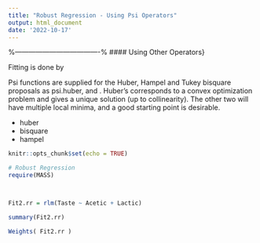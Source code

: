 ```yaml
---
title: "Robust Regression - Using Psi Operators"
output: html_document
date: '2022-10-17'
---
```


%-------------------------------------%
#### Using Other \textit{Psi} Operators}

Fitting is done by \textbf{\emph{iterated re-weighted least squares (IWLS).}}

Psi functions are supplied for the Huber, Hampel and Tukey bisquare proposals as psi.huber, \texttt{psi.hampel} and \textbf{psi.bisquare}. 
Huber's corresponds to a convex optimization problem and gives a unique solution (up to collinearity). The other two will have multiple local minima, and a good starting point is desirable.


* huber
* bisquare
* hampel


```r
knitr::opts_chunk$set(echo = TRUE)
```



```r

# Robust Regression
require(MASS)



Fit2.rr = rlm(Taste ~ Acetic + Lactic)

summary(Fit2.rr)

Weights( Fit2.rr )

```


